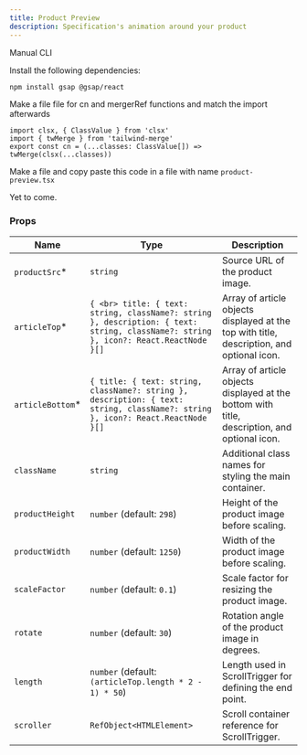 ```yaml
---
title: Product Preview
description: Specification's animation around your product
---
```


<ComponentPreview
  name="product-preview-demo"
  className="[&_.preview>[data-orientation=vertical]]:sm:max-w-[70%]"
/>

<Tabs defaultValue="manual">

<TabsList>
  <TabsTrigger value="manual">Manual</TabsTrigger>
  <TabsTrigger value="cli">CLI</TabsTrigger>
</TabsList>

<TabsContent value="manual">

<Steps>

<Step>Install the following dependencies:</Step>

```bash
npm install gsap @gsap/react
```
<Step>Make a file file for cn and mergerRef functions and match the import afterwards</Step>

```tsx
import clsx, { ClassValue } from 'clsx'
import { twMerge } from 'tailwind-merge'
export const cn = (...classes: ClassValue[]) => twMerge(clsx(...classes))

```

<Step>Make a file and copy paste this code in a file with name `product-preview.tsx`</Step>

<ComponentSource name="product-preview"/>

</Steps>

</TabsContent>

<TabsContent value="cli">

<Steps>

<Step>Yet to come.</Step>

</Steps>

</TabsContent>

</Tabs>

### Props

| Name             | Type                                                      | Description                                                            |
| ---------------- | --------------------------------------------------------- | ---------------------------------------------------------------------- |
| `productSrc`*    | `string`                                                   | Source URL of the product image.                                        |
| `articleTop`*    | `{ <br> title: { text: string, className?: string }, description: { text: string, className?: string }, icon?: React.ReactNode }[]` | Array of article objects displayed at the top with title, description, and optional icon. |
| `articleBottom`* | `{ title: { text: string, className?: string }, description: { text: string, className?: string }, icon?: React.ReactNode }[]` | Array of article objects displayed at the bottom with title, description, and optional icon. |
| `className`      | `string`                                                   | Additional class names for styling the main container.                  |
| `productHeight`  | `number` (default: `298`)                                  | Height of the product image before scaling.                             |
| `productWidth`   | `number` (default: `1250`)                                 | Width of the product image before scaling.                              |
| `scaleFactor`    | `number` (default: `0.1`)                                  | Scale factor for resizing the product image.                            |
| `rotate`         | `number` (default: `30`)                                   | Rotation angle of the product image in degrees.                         |
| `length`         | `number` (default: `(articleTop.length * 2 - 1) * 50`)     | Length used in ScrollTrigger for defining the end point.                |
| `scroller`       | `RefObject<HTMLElement>`                                   | Scroll container reference for ScrollTrigger.                          |

